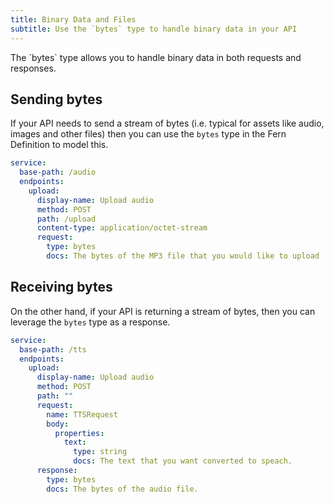 ```yaml
---
title: Binary Data and Files
subtitle: Use the `bytes` type to handle binary data in your API
---
```


<Note>
  The `bytes` type allows you to handle binary data in both requests and responses.
</Note>

## Sending bytes

If your API needs to send a stream of bytes (i.e. typical for assets like audio, images and other files) then 
you can use the `bytes` type in the Fern Definition to model this. 

```yml audio.yml
service: 
  base-path: /audio
  endpoints: 
    upload: 
      display-name: Upload audio
      method: POST
      path: /upload
      content-type: application/octet-stream
      request: 
        type: bytes
        docs: The bytes of the MP3 file that you would like to upload
```

## Receiving bytes

On the other hand, if your API is returning a stream of bytes, then you can leverage the `bytes` type as a response. 

```yml textToSpeech.yml
service: 
  base-path: /tts
  endpoints: 
    upload: 
      display-name: Upload audio
      method: POST
      path: ""
      request: 
        name: TTSRequest
        body: 
          properties: 
            text: 
              type: string
              docs: The text that you want converted to speach. 
      response: 
        type: bytes
        docs: The bytes of the audio file. 
```




